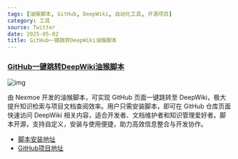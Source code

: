 ```yaml
---
tags: [油猴脚本, GitHub, DeepWiki, 自动化工具, 开源项目]
category: 工具
source: Twitter
date: 2025-05-02
title: GitHub一键跳转DeepWiki油猴脚本
---
```


### [GitHub一键跳转DeepWiki油猴脚本](https://twitter-thread.com/t/1916667794697130213)

![img](https://img.mengpeng.tech/i/2025/05/06/68195c1c29be9.webp)

由 Nexmoe 开发的油猴脚本，可实现 GitHub 页面一键跳转至 DeepWiki，极大提升知识检索与项目文档查阅效率。用户只需安装脚本，即可在 GitHub 仓库页面快速访问 DeepWiki 相关内容，适合开发者、文档维护者和知识管理爱好者。脚本开源，支持自定义，安装与使用便捷，助力高效信息整合与开发协作。

- [脚本安装地址](https://greasyfork.org/zh-CN/scripts/534213-github-to-deepwiki)
- [GitHub项目地址](https://github.com/nexmoe/github-to-deepwiki)